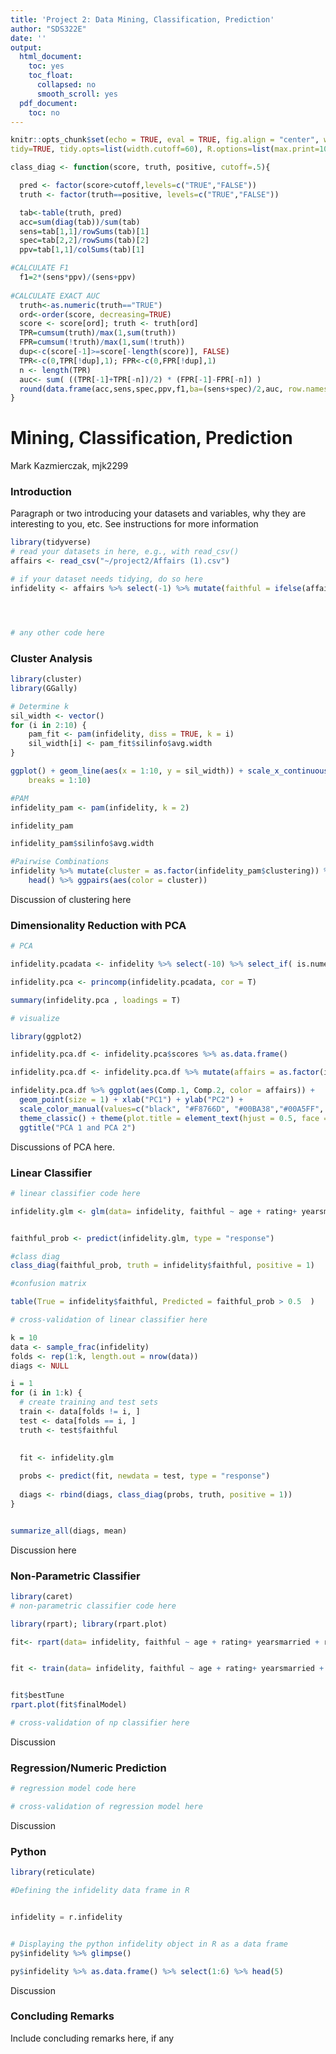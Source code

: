```yaml
---
title: 'Project 2: Data Mining, Classification, Prediction'
author: "SDS322E"
date: ''
output:
  html_document:
    toc: yes
    toc_float:
      collapsed: no
      smooth_scroll: yes
  pdf_document:
    toc: no
---
```


```r
knitr::opts_chunk$set(echo = TRUE, eval = TRUE, fig.align = "center", warning = F, message = F,
tidy=TRUE, tidy.opts=list(width.cutoff=60), R.options=list(max.print=100))

class_diag <- function(score, truth, positive, cutoff=.5){

  pred <- factor(score>cutoff,levels=c("TRUE","FALSE"))
  truth <- factor(truth==positive, levels=c("TRUE","FALSE"))

  tab<-table(truth, pred)
  acc=sum(diag(tab))/sum(tab)
  sens=tab[1,1]/rowSums(tab)[1]
  spec=tab[2,2]/rowSums(tab)[2]
  ppv=tab[1,1]/colSums(tab)[1]

#CALCULATE F1
  f1=2*(sens*ppv)/(sens+ppv)
  
#CALCULATE EXACT AUC
  truth<-as.numeric(truth=="TRUE")
  ord<-order(score, decreasing=TRUE)
  score <- score[ord]; truth <- truth[ord]
  TPR=cumsum(truth)/max(1,sum(truth))
  FPR=cumsum(!truth)/max(1,sum(!truth))
  dup<-c(score[-1]>=score[-length(score)], FALSE)
  TPR<-c(0,TPR[!dup],1); FPR<-c(0,FPR[!dup],1)
  n <- length(TPR)
  auc<- sum( ((TPR[-1]+TPR[-n])/2) * (FPR[-1]-FPR[-n]) )
  round(data.frame(acc,sens,spec,ppv,f1,ba=(sens+spec)/2,auc, row.names = "Metrics"),4)
}
```

# Mining, Classification, Prediction

Mark Kazmierczak, mjk2299

### Introduction 

Paragraph or two introducing your datasets and variables, why they are interesting to you, etc. See instructions for more information

```R
library(tidyverse)
# read your datasets in here, e.g., with read_csv()
affairs <- read_csv("~/project2/Affairs (1).csv")

# if your dataset needs tidying, do so here
infidelity <- affairs %>% select(-1) %>% mutate(faithful = ifelse(affairs > 0 , 0, 1))




# any other code here
```

### Cluster Analysis

```R
library(cluster)
library(GGally)

# Determine k
sil_width <- vector()
for (i in 2:10) {
    pam_fit <- pam(infidelity, diss = TRUE, k = i)
    sil_width[i] <- pam_fit$silinfo$avg.width
}

ggplot() + geom_line(aes(x = 1:10, y = sil_width)) + scale_x_continuous(name = "k", 
    breaks = 1:10)

#PAM
infidelity_pam <- pam(infidelity, k = 2)

infidelity_pam

infidelity_pam$silinfo$avg.width

#Pairwise Combinations
infidelity %>% mutate(cluster = as.factor(infidelity_pam$clustering)) %>% 
    head() %>% ggpairs(aes(color = cluster))

```

Discussion of clustering here
    
    
### Dimensionality Reduction with PCA

```R
# PCA

infidelity.pcadata <- infidelity %>% select(-10) %>% select_if( is.numeric)

infidelity.pca <- princomp(infidelity.pcadata, cor = T)

summary(infidelity.pca , loadings = T)

# visualize

library(ggplot2)

infidelity.pca.df <- infidelity.pca$scores %>% as.data.frame()

infidelity.pca.df <- infidelity.pca.df %>% mutate(affairs = as.factor(infidelity.pcadata$affairs))

infidelity.pca.df %>% ggplot(aes(Comp.1, Comp.2, color = affairs)) + 
  geom_point(size = 1) + xlab("PC1") + ylab("PC2") +
  scale_color_manual(values=c("black", "#F8766D", "#00BA38","#00A5FF", "#E76BF3", "Red" )) +
  theme_classic() + theme(plot.title = element_text(hjust = 0.5, face = "bold")) +
  ggtitle("PCA 1 and PCA 2") 
```

Discussions of PCA here. 

###  Linear Classifier

```R
# linear classifier code here

infidelity.glm <- glm(data= infidelity, faithful ~ age + rating+ yearsmarried + religiousness + education , family = "binomial")


faithful_prob <- predict(infidelity.glm, type = "response")

#class diag
class_diag(faithful_prob, truth = infidelity$faithful, positive = 1)

#confusion matrix

table(True = infidelity$faithful, Predicted = faithful_prob > 0.5  )

```

```R
# cross-validation of linear classifier here

k = 10
data <- sample_frac(infidelity)  
folds <- rep(1:k, length.out = nrow(data)) 
diags <- NULL

i = 1
for (i in 1:k) {
  # create training and test sets
  train <- data[folds != i, ]
  test <- data[folds == i, ]
  truth <- test$faithful
  

  fit <- infidelity.glm
  
  probs <- predict(fit, newdata = test, type = "response")
  
  diags <- rbind(diags, class_diag(probs, truth, positive = 1))
}


summarize_all(diags, mean)


```

Discussion here

### Non-Parametric Classifier

```R
library(caret)
# non-parametric classifier code here

library(rpart); library(rpart.plot)

fit<- rpart(data= infidelity, faithful ~ age + rating+ yearsmarried + religiousness + education)


fit <- train(data= infidelity, faithful ~ age + rating+ yearsmarried + religiousness + education, method="rpart")


fit$bestTune
rpart.plot(fit$finalModel)
```

```R
# cross-validation of np classifier here
```

Discussion


### Regression/Numeric Prediction

```R
# regression model code here
```

```R
# cross-validation of regression model here
```

Discussion

### Python 

```R
library(reticulate) 

```

```python

#Defining the infidelity data frame in R


infidelity = r.infidelity



```

```r
# Displaying the python infidelity object in R as a data frame
py$infidelity %>% glimpse()

py$infidelity %>% as.data.frame() %>% select(1:6) %>% head(5)
```

Discussion

### Concluding Remarks

Include concluding remarks here, if any




